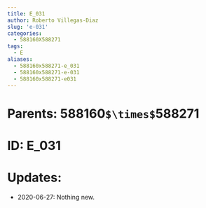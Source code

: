 ```yaml
---
title: E_031
author: Roberto Villegas-Diaz
slug: 'e-031'
categories:
  - 588160X588271
tags:
  - E
aliases:
  - 588160x588271-e_031
  - 588160x588271-e-031
  - 588160x588271-e031
---
```


# **Parents**: 588160`$\times$`588271
# **ID**: E_031
# **Updates**: 
 - 2020-06-27: Nothing new.
